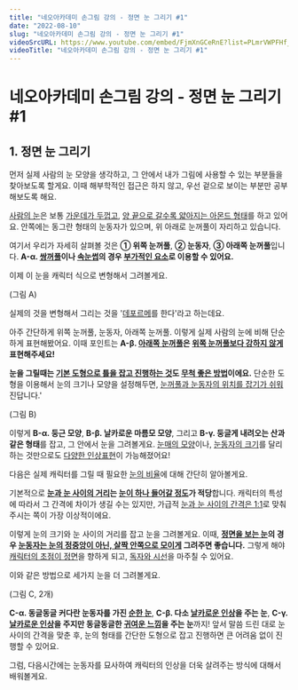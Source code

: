 ```yaml
---
title: "네오아카데미 손그림 강의 - 정면 눈 그리기 #1"
date: "2022-08-10"
slug: "네오아카데미 손그림 강의 - 정면 눈 그리기 #1"
videoSrcURL: https://www.youtube.com/embed/FjmXnGCeRnE?list=PLmrVWPFHf_oG1Im06PQ7hAGe8cLjRr_b5
videoTitle: "네오아카데미 손그림 강의 - 정면 눈 그리기 #1"
---
```


# 네오아카데미 손그림 강의 - 정면 눈 그리기 #1

## 1. 정면 눈 그리기

먼저 실제 사람의 눈 모양을 생각하고, 그 안에서 내가 그림에 사용할 수 있는 부분들을 찾아보도록 할게요. 이때 해부학적인 접근은 하지 않고, 우선 겉으로 보이는 부분만 공부해보도록 해요.

<u>사람의 눈</u>은 보통 <u>가운데가 두껍고</u>, <u>양 끝으로 갈수록 얇아지는 아몬드 형태</u>를 하고 있어요. 안쪽에는 동그란 형태의 눈동자가 있으며, 위 아래로 눈꺼풀이 자리하고 있습니다.

여기서 우리가 자세히 살펴볼 것은 **① 위쪽 눈꺼풀**, **② 눈동자**, **③ 아래쪽 눈꺼풀**입니다.
**A-α. <u>쌍꺼풀</u>이나 <u>속눈썹</u>의 경우 <u>부가적인 요소</u>로 이용할 수 있어요.**

이제  이 눈을 캐릭터 식으로 변형해서 그려볼게요.

(그림 A)

실제의 것을 변형해서 그리는 것을 '<u>데포르메</u>를 한다'라고 하는데요. 

 아주 간단하게 위쪽 눈꺼풀, 눈동자, 아래쪽 눈꺼풀. 이렇게 실제 사람의 눈에 비해 단순하게 표현해봤어요. 이때 포인트는 **A-β. <u>아래쪽 눈꺼풀</u>은 <u>위쪽 눈꺼풀보다 강하지 않게</u> 표현해주세요!**

**눈을 그릴때는 <u>기본 도형으로 틀을 잡고 진행하는 것</u>도 <u>무척 좋은 방법</u>이에요.** 단순한 도형을 이용해서 눈의 크기나 모양을 설정해두면, <u>눈꺼풀과 눈동자의 위치를 잡기가 쉬워</u>진답니다.'

(그림 B)

이렇게 **B-α. 둥근 모양**, **B-β. 날카로운 마름모 모양**, 그리고 **B-γ. 둥글게 내려오는 산과 같은 형태**를 잡고, 그 안에서 눈을 그려볼게요. <u>눈매의 모양</u>이나, <u>눈동자의 크기</u>를 달리하는 것만으로도 <u>다양한 인상표현</u>이 가능해졌어요!


다음은 실제 캐릭터를 그릴 때 필요한 <u>눈의 비율</u>에 대해 간단히 알아볼게요. 

기본적으로 **<u>눈과 눈 사이의 거리</u>는 <u>눈이 하나 들어갈 정도</u>가 적당**합니다.  캐릭터의 특성에 따라서 그  간격에 차이가 생길 수는 있지만, 가급적 <u>눈과 눈 사이의 간격은 1:1</u>로 맞춰주시는 쪽이 가장 이상적이에요.

이렇게 눈의 크기와 눈 사이의 거리를 잡고 눈을 그려볼게요.
이때, **<u>정면을 보는 눈</u>의 경우 <u>눈동자는 눈의 정중앙이 아닌, 살짝 안쪽으로 모이게</u> 그려주면 좋습니다.** 그렇게 해야 <u>캐릭터의 초점이 정면</u>을 향하게 되고, <u>독자와 시선</u>을 마주칠 수 있어요.

이와 같은 방법으로 세가지 눈을 더 그려볼게요.

(그림 C, 2개)

**C-α. 동글동글 커다란 눈동자를 가진 <u>순한 눈</u>**, **C-β. 다소 <u>날카로운 인상</u>을 주는 눈**, **C-γ. <u>날카로운 인상</u>을 주지만 동글동글한 <u>귀여운 느낌</u>을 주는 눈**까지! 
앞서 말씀 드린 대로 눈 사이의 간격을 맞춘 후, 눈의 형태를 간단한 도형으로 잡고 진행하면 큰 어려움 없이 진행할 수 있어요.

그럼, 다음시간에는 눈동자를 묘사하여 캐릭터의 인상을 더욱 살려주는 방식에 대해서 배워볼게요.

